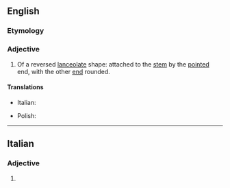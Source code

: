 ==English==

===Etymology===
{{prefix|en|ob|lanceolate}}

===Adjective===
{{en-adj}}

# {{lb|en|botany|of leaves}} Of a reversed [[lanceolate]] shape: attached to the [[stem]] by the [[pointed]] end, with the other [[end]] rounded.

====Translations====
{{trans-top|of a reversed lanceolate shape}}
* Italian: {{t+|it|oblanceolato}}
{{trans-mid}}
* Polish: {{t|pl|odwrotnie-lancetowaty|m}}
{{trans-bottom}}

----

==Italian==

===Adjective===
{{head|it|adjective form}}

# {{feminine plural of|it|oblanceolato}}